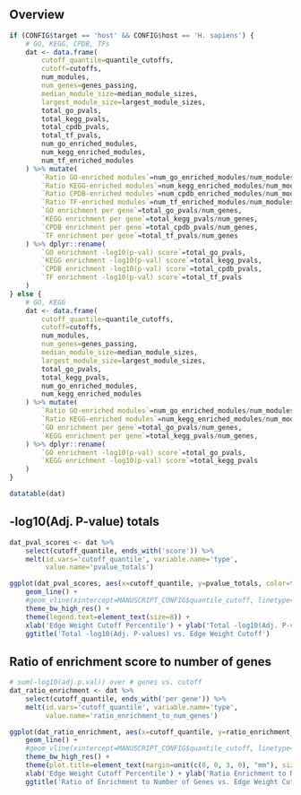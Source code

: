## Overview

```r
if (CONFIG$target == 'host' && CONFIG$host == 'H. sapiens') {
    # GO, KEGG, CPDB, TFs
    dat <- data.frame(
        cutoff_quantile=quantile_cutoffs,
        cutoff=cutoffs,
        num_modules,
        num_genes=genes_passing,
        median_module_size=median_module_sizes,
        largest_module_size=largest_module_sizes,
        total_go_pvals,
        total_kegg_pvals,
        total_cpdb_pvals,
        total_tf_pvals,
        num_go_enriched_modules,
        num_kegg_enriched_modules,
        num_tf_enriched_modules
    ) %>% mutate(
        `Ratio GO-enriched modules`=num_go_enriched_modules/num_modules,
        `Ratio KEGG-enriched modules`=num_kegg_enriched_modules/num_modules,
        `Ratio CPDB-enriched modules`=num_cpdb_enriched_modules/num_modules,
        `Ratio TF-enriched modules`=num_tf_enriched_modules/num_modules,
        `GO enrichment per gene`=total_go_pvals/num_genes,
        `KEGG enrichment per gene`=total_kegg_pvals/num_genes,
        `CPDB enrichment per gene`=total_cpdb_pvals/num_genes,
        `TF enrichment per gene`=total_tf_pvals/num_genes
    ) %>% dplyr::rename(
        `GO enrichment -log10(p-val) score`=total_go_pvals,
        `KEGG enrichment -log10(p-val) score`=total_kegg_pvals,
        `CPDB enrichment -log10(p-val) score`=total_cpdb_pvals,
        `TF enrichment -log10(p-val) score`=total_tf_pvals
    )
} else {
    # GO, KEGG
    dat <- data.frame(
        cutoff_quantile=quantile_cutoffs,
        cutoff=cutoffs,
        num_modules,
        num_genes=genes_passing,
        median_module_size=median_module_sizes,
        largest_module_size=largest_module_sizes,
        total_go_pvals,
        total_kegg_pvals,
        num_go_enriched_modules,
        num_kegg_enriched_modules
    ) %>% mutate(
        `Ratio GO-enriched modules`=num_go_enriched_modules/num_modules,
        `Ratio KEGG-enriched modules`=num_kegg_enriched_modules/num_modules,
        `GO enrichment per gene`=total_go_pvals/num_genes,
        `KEGG enrichment per gene`=total_kegg_pvals/num_genes,
    ) %>% dplyr::rename(
        `GO enrichment -log10(p-val) score`=total_go_pvals,
        `KEGG enrichment -log10(p-val) score`=total_kegg_pvals
    )
}

datatable(dat)
```

## -log10(Adj. P-value) totals

```r
dat_pval_scores <- dat %>%
    select(cutoff_quantile, ends_with('score')) %>%
    melt(id.vars='cutoff_quantile', variable.name='type',
         value.name='pvalue_totals')

ggplot(dat_pval_scores, aes(x=cutoff_quantile, y=pvalue_totals, color=type)) +
    geom_line() +
    #geom_vline(xintercept=MANUSCRIPT_CONFIG$quantile_cutoff, linetype='dashed', color='red') +
    theme_bw_high_res() +
    theme(legend.text=element_text(size=8)) +
    xlab('Edge Weight Cutoff Percentile') + ylab('Total -log10(Adj. P-values)') +
    ggtitle('Total -log10(Adj. P-values) vs. Edge Weight Cutoff')
```

## Ratio of enrichment score to number of genes

```r
# sum(-log10(adj.p.val)) over # genes vs. cutoff
dat_ratio_enrichment <- dat %>%
    select(cutoff_quantile, ends_with('per gene')) %>%
    melt(id.vars='cutoff_quantile', variable.name='type',
         value.name='ratio_enrichment_to_num_genes')

ggplot(dat_ratio_enrichment, aes(x=cutoff_quantile, y=ratio_enrichment_to_num_genes, color=type)) +
    geom_line() +
    #geom_vline(xintercept=MANUSCRIPT_CONFIG$quantile_cutoff, linetype='dashed', color='red') +
    theme_bw_high_res() +
    theme(plot.title=element_text(margin=unit(c(0, 0, 3, 0), "mm"), size=10)) +
    xlab('Edge Weight Cutoff Percentile') + ylab('Ratio Enrichment to Number of Genes') +
    ggtitle('Ratio of Enrichment to Number of Genes vs. Edge Weight Cutoff')
```


